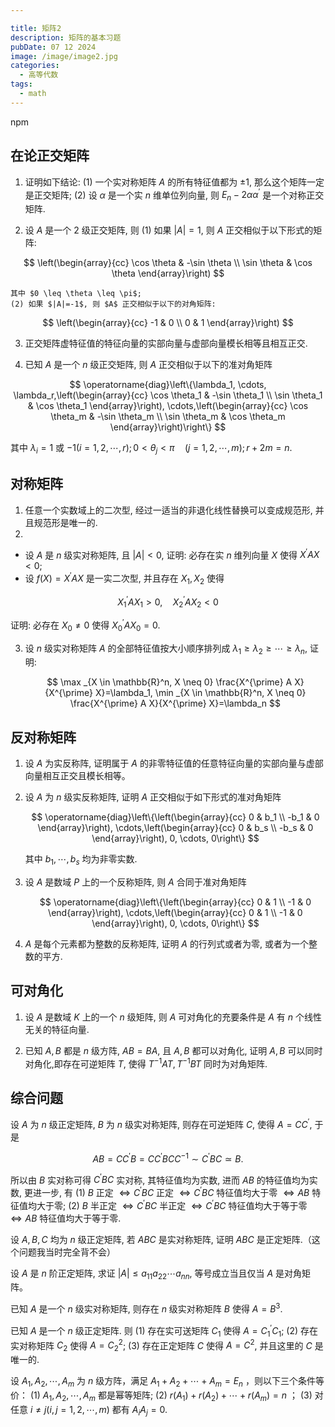 ```yaml
---

title: 矩阵2
description: 矩阵的基本习题
pubDate: 07 12 2024
image: /image/image2.jpg
categories:
  - 高等代数
tags:
  - math
---
```



npm
## 在论正交矩阵

1. 证明如下结论:
   (1) 一个实对称矩阵 $A$ 的所有特征值都为 $\pm 1$, 那么这个矩阵一定是正交矩阵;
   (2) 设 $\alpha$ 是一个实 $n$ 维单位列向量, 则 $E_n-2 \alpha \alpha^{\prime}$ 是一个对称正交矩阵.

















2.   设 $A$ 是一个 2 级正交矩阵, 则
   (1) 如果 $|A|=1$, 则 $A$ 正交相似于以下形式的矩阵:

$$
\left(\begin{array}{cc}
\cos \theta & -\sin \theta \\
\sin \theta & \cos \theta
\end{array}\right)
$$

 	其中 $0 \leq \theta \leq \pi$;
	(2) 如果 $|A|=-1$, 则 $A$ 正交相似于以下的对角矩阵:
$$
\left(\begin{array}{cc}
-1 & 0 \\
0 & 1
\end{array}\right)
$$








3. 正交矩阵虚特征值的特征向量的实部向量与虚部向量模长相等且相互正交.







4. 已知 $A$ 是一个 $n$ 级正交矩阵, 则 $A$ 正交相似于以下的准对角矩阵

$$
\operatorname{diag}\left\{\lambda_1, \cdots, \lambda_r,\left(\begin{array}{cc}
\cos \theta_1 & -\sin \theta_1 \\
\sin \theta_1 & \cos \theta_1
\end{array}\right), \cdots,\left(\begin{array}{cc}
\cos \theta_m & -\sin \theta_m \\
\sin \theta_m & \cos \theta_m
\end{array}\right)\right\}
$$


其中 $\lambda_i=1$ 或 $-1(i=1,2, \cdots, r) ; 0<\theta_j<\pi \quad(j=1,2, \cdots, m) ; r+2 m=n$.



## 对称矩阵

1. 任意一个实数域上的二次型, 经过一适当的非退化线性替换可以变成规范形, 并且规范形是唯一的.
2. 

- 设 $A$ 是 $n$ 级实对称矩阵, 且 $|A|<0$, 证明: 必存在实 $n$ 维列向量 $X$ 使得 $X^{\prime} A X<0$;
- 设 $f(X)=X^{\prime} A X$ 是一实二次型, 并且存在 $X_1, X_2$ 使得

$$
X_1^{\prime} A X_1>0, \quad X_2^{\prime} A X_2<0
$$


证明: 必存在 $X_0 \neq 0$ 使得 $X_0^{\prime} A X_0=0$.

3. 设 $n$ 级实对称矩阵 $A$ 的全部特征值按大小顺序排列成 $\lambda_1 \geq \lambda_2 \geq \cdots \geq \lambda_n$, 证明:

   $$
   \max _{X \in \mathbb{R}^n, X \neq 0} \frac{X^{\prime} A X}{X^{\prime} X}=\lambda_1, \min _{X \in \mathbb{R}^n, X \neq 0} \frac{X^{\prime} A X}{X^{\prime} X}=\lambda_n
   $$





## 反对称矩阵

1. 设 $A$ 为实反称阵, 证明属于 $A$ 的非零特征值的任意特征向量的实部向量与虚部向量相互正交且模长相等。

2. 设 $A$ 为 $n$ 级实反称矩阵, 证明 $A$ 正交相似于如下形式的准对角矩阵

   $$
   \operatorname{diag}\left\{\left(\begin{array}{cc}
   0 & b_1 \\
   -b_1 & 0
   \end{array}\right), \cdots,\left(\begin{array}{cc}
   0 & b_s \\
   -b_s & 0
   \end{array}\right), 0, \cdots, 0\right\}
   $$


   其中 $b_1, \cdots, b_s$ 均为非零实数.

3. 设 $A$ 是数域 $P$ 上的一个反称矩阵, 则 $A$ 合同于准对角矩阵

   $$
   \operatorname{diag}\left\{\left(\begin{array}{cc}
   0 & 1 \\
   -1 & 0
   \end{array}\right), \cdots,\left(\begin{array}{cc}
   0 & 1 \\
   -1 & 0
   \end{array}\right), 0, \cdots, 0\right\}
   $$

4. $A$ 是每个元素都为整数的反称矩阵, 证明 $A$ 的行列式或者为零, 或者为一个整数的平方.

## 可对角化

1.  设 $A$ 是数域 $K$ 上的一个 $n$ 级矩阵, 则 $A$ 可对角化的充要条件是 $A$ 有 $n$ 个线性无关的特征向量.

2.  已知 $A, B$ 都是 $n$ 级方阵, $A B=B A$, 且 $A, B$ 都可以对角化, 证明 $A, B$ 可以同时对角化,即存在可逆矩阵 $T$, 使得 $T^{-1} A T, T^{-1} B T$ 同时为对角矩阵.

## 综合问题

设 $A$ 为 $n$ 级正定矩阵, $B$ 为 $n$ 级实对称矩阵, 则存在可逆矩阵 $C$, 使得 $A=C C^{\prime}$, 于是

$$
A B=C C^{\prime} B=C C^{\prime} B C C^{-1} \sim C^{\prime} B C \simeq B .
$$

所以由 $B$ 实对称可得 $C^{\prime} B C$ 实对称, 其特征值均为实数, 进而 $A B$ 的特征值均为实数, 更进一步, 有
(1) $B$ 正定 $\Longleftrightarrow C^{\prime} B C$ 正定 $\Longleftrightarrow C^{\prime} B C$ 特征值均大于零 $\Longleftrightarrow A B$ 特征值均大于零;
(2) $B$ 半正定 $\Longleftrightarrow C^{\prime} B C$ 半正定 $\Longleftrightarrow C^{\prime} B C$ 特征值均大于等于零 $\Longleftrightarrow A B$ 特征值均大于等于零.

















设 $A, B, C$ 均为 $n$ 级正定矩阵, 若 $A B C$ 是实对称矩阵, 证明 $A B C$ 是正定矩阵.（这个问题我当时完全背不会）













设 $A$ 是 $n$ 阶正定矩阵, 求证 $|A| \leq a_{11} a_{22} \cdots a_{n n}$, 等号成立当且仅当 $A$ 是对角矩阵。







已知 $A$ 是一个 $n$ 级实对称矩阵, 则存在 $n$ 级实对称矩阵 $B$ 使得 $A=B^3$.









已知 $A$ 是一个 $n$ 级正定矩阵. 则
(1) 存在实可送矩阵 $C_1$ 使得 $A=C_1^{\prime} C_1$;
(2) 存在实对称矩阵 $C_2$ 使得 $A=C_2^2$;
(3) 存在正定矩阵 $C$ 使得 $A=C^2$, 并且这里的 $C$ 是唯一的.













设 $A_1, A_2, \cdots, A_m$ 为 $n$ 级方阵，满足 $A_1+A_2+\cdots+A_m=E_n$ ，则以下三个条件等价：
(1) $A_1, A_2, \cdots, A_m$ 都是幂等矩阵;
(2) $r\left(A_1\right)+r\left(A_2\right)+\cdots+r\left(A_m\right)=n$ ；
(3) 对任意 $i \neq j(i, j=1,2, \cdots, m)$ 都有 $A_i A_j=0$.
